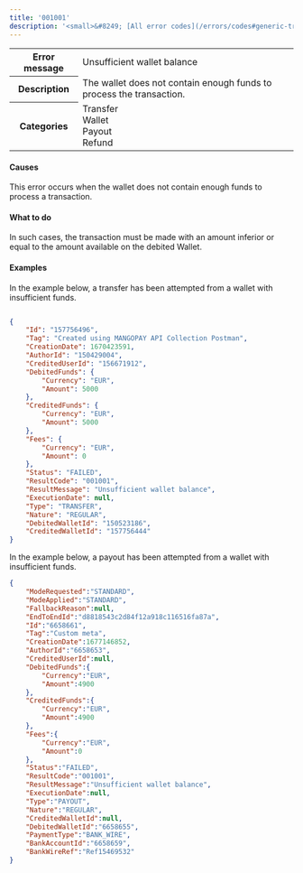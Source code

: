 ---
title: '001001'
description: '<small>&#8249; [All error codes](/errors/codes#generic-transaction-errors)</small>'
---
  
<table>
    <tbody>
        <tr>
            <th class="header"><strong>Error message</strong></th>
            <td class="table-content">Unsufficient wallet balance</td>
        </tr>
        <tr>
            <th class="header"><strong>Description</strong></th>
            <td class="table-content">The wallet does not contain enough funds to process the transaction.</td>
        </tr>
        <tr>
            <th class="header"><strong>Categories</strong></th>
            <td class="table-content">  
<div class="label">Transfer</div>  
<div class="label">Wallet</div>  
<div class="label">Payout</div>  
<div class="label">Refund</div>
</td>
        </tr>
    </tbody>
</table>  

#### Causes  

This error occurs when the wallet does not contain enough funds to process a transaction.  

#### What to do  

In such cases, the transaction must be made with an amount inferior or equal to the amount available on the debited Wallet.  

#### Examples  

In the example below, a transfer has been attempted from a wallet with insufficient funds.  
```json API Response

{
    "Id": "157756496",
    "Tag": "Created using MANGOPAY API Collection Postman",
    "CreationDate": 1670423591,
    "AuthorId": "150429004",
    "CreditedUserId": "156671912",
    "DebitedFunds": {
        "Currency": "EUR",
        "Amount": 5000
    },
    "CreditedFunds": {
        "Currency": "EUR",
        "Amount": 5000
    },
    "Fees": {
        "Currency": "EUR",
        "Amount": 0
    },
    "Status": "FAILED",
    "ResultCode": "001001",
    "ResultMessage": "Unsufficient wallet balance",
    "ExecutionDate": null,
    "Type": "TRANSFER",
    "Nature": "REGULAR",
    "DebitedWalletId": "150523186",
    "CreditedWalletId": "157756444"
}
```  

In the example below, a payout has been attempted from a wallet with insufficient funds.  
```json API Response
{
    "ModeRequested":"STANDARD",
    "ModeApplied":"STANDARD",
    "FallbackReason":null,
    "EndToEndId":"d8818543c2d84f12a918c116516fa87a",
    "Id":"6658661",
    "Tag":"Custom meta",
    "CreationDate":1677146852,
    "AuthorId":"6658653",
    "CreditedUserId":null,
    "DebitedFunds":{
        "Currency":"EUR",
        "Amount":4900
    },
    "CreditedFunds":{
        "Currency":"EUR",
        "Amount":4900
    },
    "Fees":{
        "Currency":"EUR",
        "Amount":0
    },
    "Status":"FAILED",
    "ResultCode":"001001",
    "ResultMessage":"Unsufficient wallet balance",
    "ExecutionDate":null,
    "Type":"PAYOUT",
    "Nature":"REGULAR",
    "CreditedWalletId":null,
    "DebitedWalletId":"6658655",
    "PaymentType":"BANK_WIRE",
    "BankAccountId":"6658659",
    "BankWireRef":"Ref15469532"
}
```